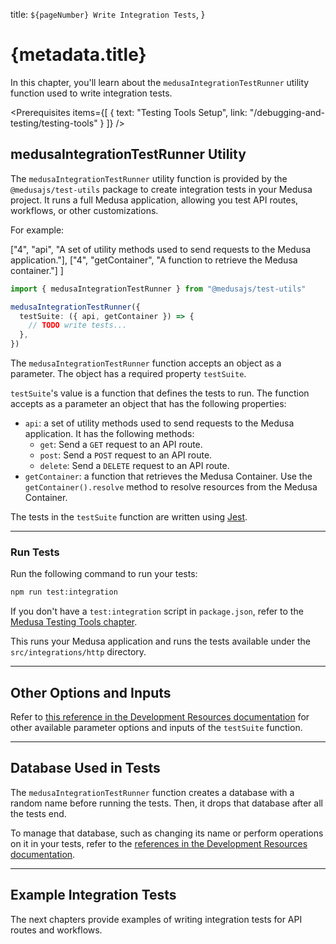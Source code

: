 
  title: `${pageNumber} Write Integration Tests`,
}

# {metadata.title}

In this chapter, you'll learn about the `medusaIntegrationTestRunner` utility function used to write integration tests.

<Prerequisites
  items={[
    {
      text: "Testing Tools Setup",
      link: "/debugging-and-testing/testing-tools"
    }
  ]}
/>

## medusaIntegrationTestRunner Utility

The `medusaIntegrationTestRunner` utility function is provided by the `@medusajs/test-utils` package to create integration tests in your Medusa project. It runs a full Medusa application, allowing you test API routes, workflows, or other customizations.

For example:

  ["4", "api", "A set of utility methods used to send requests to the Medusa application."],
  ["4", "getContainer", "A function to retrieve the Medusa container."]
]

```ts title="integration-tests/http/test.spec.ts" highlights={highlights}
import { medusaIntegrationTestRunner } from "@medusajs/test-utils"

medusaIntegrationTestRunner({
  testSuite: ({ api, getContainer }) => {
    // TODO write tests...
  },
})
```

The `medusaIntegrationTestRunner` function accepts an object as a parameter. The object has a required property `testSuite`.

`testSuite`'s value is a function that defines the tests to run. The function accepts as a parameter an object that has the following properties:

- `api`: a set of utility methods used to send requests to the Medusa application. It has the following methods:
    - `get`: Send a `GET` request to an API route.
    - `post`: Send a `POST` request to an API route.
    - `delete`: Send a `DELETE` request to an API route.
- `getContainer`: a function that retrieves the Medusa Container. Use the `getContainer().resolve` method to resolve resources from the Medusa Container.

The tests in the `testSuite` function are written using [Jest](https://jestjs.io/).

---

### Run Tests

Run the following command to run your tests:

```bash npm2yarn
npm run test:integration
```

<Note title="Tip">

If you don't have a `test:integration` script in `package.json`, refer to the [Medusa Testing Tools chapter](../page.mdx#add-test-commands).

</Note>

This runs your Medusa application and runs the tests available under the `src/integrations/http` directory.

---

## Other Options and Inputs

Refer to [this reference in the Development Resources documentation](!resources!/test-tools-reference/medusaIntegrationTestRunner) for other available parameter options and inputs of the `testSuite` function.

---

## Database Used in Tests

The `medusaIntegrationTestRunner` function creates a database with a random name before running the tests. Then, it drops that database after all the tests end.

To manage that database, such as changing its name or perform operations on it in your tests, refer to the [references in the Development Resources documentation](!resources!/test-tools-reference/medusaIntegrationTestRunner).

---

## Example Integration Tests

The next chapters provide examples of writing integration tests for API routes and workflows.
